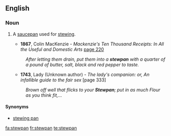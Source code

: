 ==English==

===Noun===
{{en-noun}}

# {{archaic|cookware}} A [[saucepan]] used for [[stew]]ing.
#*'''1867''', Colin MacKenzie - ''Mackenzie's Ten Thousand Receipts: In All the Useful and Domestic Arts'' [http://books.google.co.uk/books?id=GZxBAAAAIAAJ&q=stewpan&dq=stewpan&lr=&pgis=1 page 220]
#:''After letting them drain, put them into a '''stewpan''' with a quarter of a pound of butter, salt, black and red pepper to taste.''
#*'''1743''', Lady (Unknown author) - ''The lady's companion: or, An infallible guide to the fair sex'' [page 333]
#:''Brown off well that flicks to your '''Stewpan'''; put in as much Flour as you think fit,...''

====Synonyms====
*[[stewing pan]]

[[fa:stewpan]]
[[fr:stewpan]]
[[te:stewpan]]